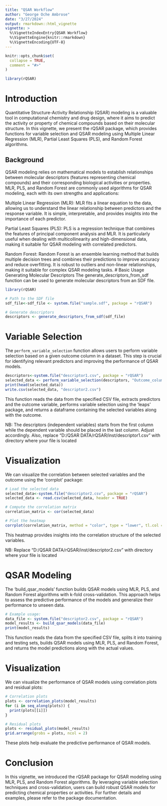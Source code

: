---
title: "QSAR Workflow"
author: "George Oche Ambrose"
date: "3/27/2024"
output: rmarkdown::html_vignette
vignette: >
  %\VignetteIndexEntry{QSAR Workflow}
  %\VignetteEngine{knitr::rmarkdown}
  %\VignetteEncoding{UTF-8}
---

```{r, include = FALSE}
knitr::opts_chunk$set(
  collapse = TRUE,
  comment = "#>"
)
```

```{r setup}
library(rQSAR)
```
# Introduction

Quantitative Structure-Activity Relationship (QSAR) modeling is a valuable tool in computational chemistry and drug design, where it aims to predict the activity or property of chemical compounds based on their molecular structure. In this vignette, we present the rQSAR package, which provides functions for variable selection and QSAR modeling using Multiple Linear Regression (MLR), Partial Least Squares (PLS), and Random Forest algorithms.

## Background

QSAR modeling relies on mathematical models to establish relationships between molecular descriptors (features representing chemical compounds) and their corresponding biological activities or properties. MLR, PLS, and Random Forest are commonly used algorithms for QSAR modeling, each with its own strengths and applications:

Multiple Linear Regression (MLR): MLR fits a linear equation to the data, allowing us to understand the linear relationship between predictors and the response variable. It is simple, interpretable, and provides insights into the importance of each predictor.

Partial Least Squares (PLS): PLS is a regression technique that combines the features of principal component analysis and MLR. It is particularly useful when dealing with multicollinearity and high-dimensional data, making it suitable for QSAR modeling with correlated predictors.

Random Forest: Random Forest is an ensemble learning method that builds multiple decision trees and combines their predictions to improve accuracy and reduce overfitting. It is robust to outliers and non-linear relationships, making it suitable for complex QSAR modeling tasks.
# Basic Usage
Generating Molecular Descriptors
The generate_descriptors_from_sdf function can be used to generate molecular descriptors from an SDF file.

```{r}
library(rQSAR)

# Path to the SDF file
sdf_file<-sdf_file <- system.file("sample.sdf", package = "rQSAR")

# Generate descriptors
descriptors <- generate_descriptors_from_sdf(sdf_file)
```

# Variable Selection

The `perform_variable_selection` function allows users to perform variable selection based on a given outcome column in a dataset. This step is crucial for identifying relevant predictors and improving the performance of QSAR models.

```{r}
descriptors<-system.file("descriptor1.csv", package = "rQSAR")
selected_data <- perform_variable_selection(descriptors, "Outcome_column_name")
print(head(selected_data))
write.csv(selected_data, "descriptor2.csv")
```


This function reads the data from the specified CSV file, extracts predictors and the outcome variable, performs variable selection using the 'leaps' package, and returns a dataframe containing the selected variables along with the outcome.

NB: The descriptors (independent variables) starts from the first column while the dependent variable should be placed in the last column. Adjust accordingly. Also, replace "D:/QSAR DATA/rQSAR/inst/descriptor1.csv" with directory where your file is located

# Visualization
We can visualize the correlation between selected variables and the outcome using the 'corrplot' package:
```{r}
# Load the selected data
selected_data<-system.file("descriptor2.csv", package = "rQSAR")
selected_data <- read.csv(selected_data, header = TRUE)

# Compute the correlation matrix
correlation_matrix <- cor(selected_data)

# Plot the heatmap
corrplot(correlation_matrix, method = "color", type = "lower", tl.col = "black", tl.srt = 45)
```

This heatmap provides insights into the correlation structure of the selected variables.

NB: Replace "D:/QSAR DATA/rQSAR/inst/descriptor2.csv" with directory where your file is located

# QSAR Modeling

The 'build_qsar_models' function builds QSAR models using MLR, PLS, and Random Forest algorithms with k-fold cross-validation. This approach helps to assess the predictive performance of the models and generalize their performance to unseen data.

```{r}
# Example usage:
data_file <- system.file("descriptor2.csv", package = "rQSAR")
model_results <- build_qsar_models(data_file)
print(model_results)
```

This function reads the data from the specified CSV file, splits it into training and testing sets, builds QSAR models using MLR, PLS, and Random Forest, and returns the model predictions along with the actual values.

# Visualization

We can visualize the performance of QSAR models using correlation plots and residual plots:

```{r}
# Correlation plots
plots <- correlation_plots(model_results)
for (i in seq_along(plots)) {
  print(plots[[i]])
}

# Residual plots
plots <- residual_plots(model_results)
grid.arrange(grobs = plots, ncol = 2)
```

These plots help evaluate the predictive performance of QSAR models.

# Conclusion
In this vignette, we introduced the rQSAR package for QSAR modeling using MLR, PLS, and Random Forest algorithms. By leveraging variable selection techniques and cross-validation, users can build robust QSAR models for predicting chemical properties or activities. For further details and examples, please refer to the package documentation.
